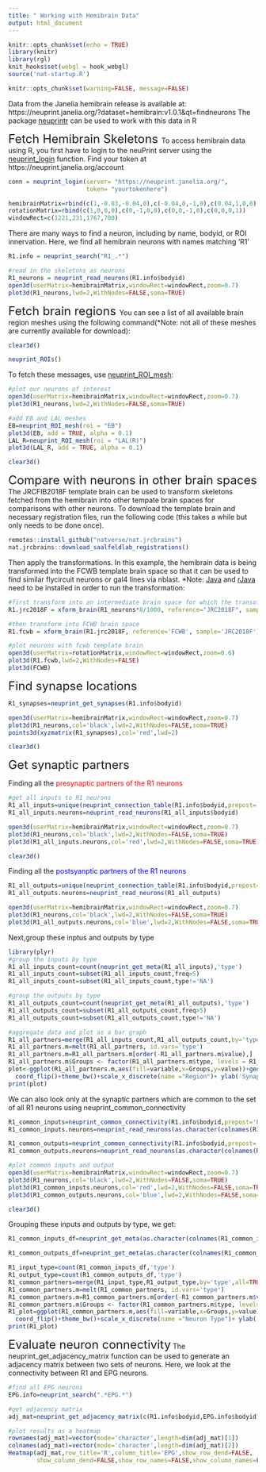 ---
title: " Working with Hemibrain Data"
output: html_document
---

```{r setup, include=FALSE}
knitr::opts_chunk$set(echo = TRUE)
library(knitr)
library(rgl)
knit_hooks$set(webgl = hook_webgl)
source('nat-startup.R')
```

```{r global_options,include=FALSE}
knitr::opts_chunk$set(warning=FALSE, message=FALSE)
```

Data from the Janelia hemibrain release is available at: https://neuprint.janelia.org/?dataset=hemibrain:v1.0.1&qt=findneurons 
The package [neuprintr](http://natverse.org/neuprintr/reference/index.html) can be used to work with this data in R 

<font size=5> Fetch Hemibrain Skeletons </font>
To access hemibrain data using R, you first have to login to the neuPrint server using the [neuprint_login](http://natverse.org/neuprintr/reference/neuprint_login.html) function. Find your token at https://neuprint.janelia.org/account\

```{r,echo=TRUE,results='hide'}
conn = neuprint_login(server= "https://neuprint.janelia.org/",
                      token= "yourtokenhere")
```
```{r, include=FALSE}
hemibrainMatrix=rbind(c(1,-0.03,-0.04,0),c(-0.04,0,-1,0),c(0.04,1,0,0),c(0,0,0,1))
rotationMatrix=rbind(c(1,0,0,0),c(0,-1,0,0),c(0,0,-1,0),c(0,0,0,1))
windowRect=c(1221,231,1767,700)
```
There are many ways to find a neuron, including by name, bodyid, or ROI innervation. Here, we find all hemibrain neurons with names matching 'R1'
```{r, webgl=TRUE, echo=TRUE}
R1.info = neuprint_search("R1_.*")

#read in the skeletons as neurons 
R1_neurons = neuprint_read_neurons(R1.info$bodyid)
open3d(userMatrix=hemibrainMatrix,windowRect=windowRect,zoom=0.7)
plot3d(R1_neurons,lwd=2,WithNodes=FALSE,soma=TRUE)
```
<font size=5> Fetch brain regions </font>
You can see a list of all available brain region meshes using the following command(*Note: not all of these meshes are currently available for download):
```{r,include=FALSE}
clear3d()
```
```{r}
neuprint_ROIs()
```
To fetch these messages, use [neuprint_ROI_mesh](http://natverse.org/neuprintr/reference/neuprint_ROI_mesh.html): 
```{r, webgl=TRUE, echo=TRUE}
#plot our neurons of interest 
open3d(userMatrix=hemibrainMatrix,windowRect=windowRect,zoom=0.7)
plot3d(R1_neurons,lwd=2,WithNodes=FALSE,soma=TRUE)

#add EB and LAL meshes 
EB=neuprint_ROI_mesh(roi = "EB")
plot3d(EB, add = TRUE, alpha = 0.1)
LAL_R=neuprint_ROI_mesh(roi = "LAL(R)")
plot3d(LAL_R, add = TRUE, alpha = 0.1)
```
```{r,include=FALSE}
clear3d()
```
<font size=5> Compare with neurons in other brain spaces</font>
The JRCFIB2018F template brain can be used to transform skeletons fetched from the hemibrain into other tempate brain spaces for comparisons with other neurons. To download the template brain and necessary registration files, run the following code (this takes a while but only needs to be done once).
```{r,echo=TRUE,results='hide',message=FALSE,warning=FALSE,eval=FALSE}
remotes::install_github("natverse/nat.jrcbrains")
nat.jrcbrains::download_saalfeldlab_registrations()
```
Then apply the transformations. In this example, the hemibrain data is being transformed into the FCWB template brain space so that it can be used to find similar flycircuit neurons or gal4 lines via nblast. 
*Note: [Java](https://www.oracle.com/java/technologies/javase-downloads.html) and [rJava](https://github.com/s-u/rJava) need to be installed in order to run the transformation: 
```{r, webgl=TRUE, echo=TRUE,results='hide',message=FALSE,warning=FALSE}
#first transform into an intermediate brain space for which the transofrmation is defined 
R1.jrc2018F = xform_brain(R1_neurons*8/1000, reference="JRC2018F", sample="JRCFIB2018F")

#then transform into FCWB brain space 
R1.fcwb = xform_brain(R1.jrc2018F, reference='FCWB', sample='JRC2018F')

#plot neurons with fcwb template brain 
open3d(userMatrix=rotationMatrix,windowRect=windowRect,zoom=0.6)
plot3d(R1.fcwb,lwd=2,WithNodes=FALSE)
plot3d(FCWB)
```

<font size=5> Find synapse locations</font>
```{r, webgl=TRUE, echo=TRUE,results='hide'}
R1_synapses=neuprint_get_synapses(R1.info$bodyid)

open3d(userMatrix=hemibrainMatrix,windowRect=windowRect,zoom=0.7)
plot3d(R1_neurons,col='black',lwd=2,WithNodes=FALSE,soma=TRUE)
points3d(xyzmatrix(R1_synapses),col='red',lwd=2)
```
```{r,include=FALSE}
clear3d()
```
<font size=5> Get synaptic partners</font>

Finding all the <span style="color:red"> presynaptic partners of the R1 neurons 
```{r,webgl=TRUE, echo=TRUE,results='hide'}
#get all inputs to R1 neurons 
R1_all_inputs=unique(neuprint_connection_table(R1.info$bodyid,prepost='PRE')$partner)
R1_all_inputs.neurons=neuprint_read_neurons(R1_all_inputs$bodyid)

open3d(userMatrix=hemibrainMatrix,windowRect=windowRect,zoom=0.7)
plot3d(R1_neurons,col='black',lwd=2,WithNodes=FALSE,soma=TRUE)
plot3d(R1_all_inputs.neurons,col='red',lwd=2,WithNodes=FALSE,soma=TRUE)
```
```{r,include=FALSE}
clear3d()
```
Finding all the <span style="color:blue"> postsyanptic partners of the R1 neurons 
```{r,webgl=TRUE,echo=TRUE,results='hide'}
R1_all_outputs=unique(neuprint_connection_table(R1.info$bodyid,prepost='POST')$partner)
R1_all_outputs.neurons=neuprint_read_neurons(R1_all_outputs)

open3d(userMatrix=hemibrainMatrix,windowRect=windowRect,zoom=0.7)
plot3d(R1_neurons,col='black',lwd=2,WithNodes=FALSE,soma=TRUE)
plot3d(R1_all_outputs.neurons,col='blue',lwd=2,WithNodes=FALSE,soma=TRUE)

```
Next,group these inptus and outputs by type 
```{r, webgl=TRUE, echo=TRUE,results='hide'}
library(plyr)
#group the inputs by type 
R1_all_inputs_count=count(neuprint_get_meta(R1_all_inputs),'type')
R1_all_inputs_count=subset(R1_all_inputs_count,freq>5)
R1_all_inputs_count=subset(R1_all_inputs_count,type!='NA')

#group the outputs by type 
R1_all_outputs_count=count(neuprint_get_meta(R1_all_outputs),'type')
R1_all_outputs_count=subset(R1_all_outputs_count,freq>5)
R1_all_outputs_count=subset(R1_all_outputs_count,type!='NA')

#aggregate data and plot as a bar graph 
R1_all_partners=merge(R1_all_inputs_count,R1_all_outputs_count,by='type',all=TRUE)
R1_all_partners.m=melt(R1_all_partners, id.vars='type')
R1_all_partners.m=R1_all_partners.m[order(-R1_all_partners.m$value),]
R1_all_partners.m$Groups <- factor(R1_all_partners.m$type, levels = R1_all_partners[order(R1_all_partners$freq.x),]$type)
plot<-ggplot(R1_all_partners.m,aes(fill=variable,x=Groups,y=value))+geom_bar(stat="identity")+
  coord_flip()+theme_bw()+scale_x_discrete(name ="Region")+ ylab('Synapse Count')+theme(legend.position="none")+scale_fill_manual(values=c("blue","red"))
print(plot)
```

We can also look only at the synaptic partners which are common to the set of all R1 neurons using neuprint_common_connectivity

```{r,echo=TRUE,results='hide'}
R1_common_inputs=neuprint_common_connectivity(R1.info$bodyid,prepost='PRE')
R1_common_inputs.neurons=neuprint_read_neurons(as.character(colnames(R1_common_inputs)))

R1_common_outputs=neuprint_common_connectivity(R1.info$bodyid,prepost='POST')
R1_common_outputs.neurons=neuprint_read_neurons(as.character(colnames(R1_common_outputs)))
```
```{r, webgl=TRUE, echo=TRUE,results='hide',message=FALSE,warning=FALSE}
#plot common inputs and output 
open3d(userMatrix=hemibrainMatrix,windowRect=windowRect,zoom=0.7)
plot3d(R1_neurons,col='black',lwd=2,WithNodes=FALSE,soma=TRUE)
plot3d(R1_common_inputs.neurons,col='red',lwd=2,WithNodes=FALSE,soma=TRUE)
plot3d(R1_common_outputs.neurons,col='blue',lwd=2,WithNodes=FALSE,soma=TRUE)
```
```{r,include=FALSE}
clear3d()
```
Grouping these inputs and outputs by type, we get: 
```{r, webgl=TRUE, echo=FALSE,results='hide',message=FALSE,warning=FALSE}
R1_common_inputs_df=neuprint_get_meta(as.character(colnames(R1_common_inputs)))

R1_common_outputs_df=neuprint_get_meta(as.character(colnames(R1_common_outputs)))

R1_input_type=count(R1_common_inputs_df,'type')
R1_output_type=count(R1_common_outputs_df,'type')
R1_common_partners=merge(R1_input_type,R1_output_type,by='type',all=TRUE)
R1_common_partners.m=melt(R1_common_partners, id.vars='type')
R1_common_partners.m=R1_common_partners.m[order(-R1_common_partners.m$value),]
R1_common_partners.m$Groups <- factor(R1_common_partners.m$type, levels = R1_common_partners[order(R1_common_partners$freq.y),]$type)
R1_plot=ggplot(R1_common_partners.m,aes(fill=variable,x=Groups,y=value))+geom_bar(stat="identity")+ ggtitle('R1a common partners')+
  coord_flip()+theme_bw()+scale_x_discrete(name ="Neuron Type")+ ylab('# Connections')+theme(legend.position="none")+scale_fill_manual(values=c("blue","red"))
print(R1_plot)
```

<font size=5> Evaluate neuron connectivity</font>
The neuprint_get_adjacency_matrix function can be used to generate an adjacency matrix between two sets of neurons. Here, we look at the connectivity between R1 and EPG neurons. 
```{r, webgl=TRUE, echo=TRUE,results='hide',message=FALSE,warning=FALSE}

#find all EPG neurons 
EPG.info=neuprint_search(".*EPG.*")

#get adjacency matrix 
adj_mat=neuprint_get_adjacency_matrix(c(R1.info$bodyid,EPG.info$bodyid))

#plot results as a heatmap
rownames(adj_mat)=vector(mode='character',length=dim(adj_mat)[1])
colnames(adj_mat)=vector(mode='character',length=dim(adj_mat)[2])
Heatmap(adj_mat,row_title='R',column_title='EPG',show_row_dend=FALSE,
        show_column_dend=FALSE,show_row_names=FALSE,show_column_names=FALSE,heatmap_legend_param=list(title='weight'))

```

